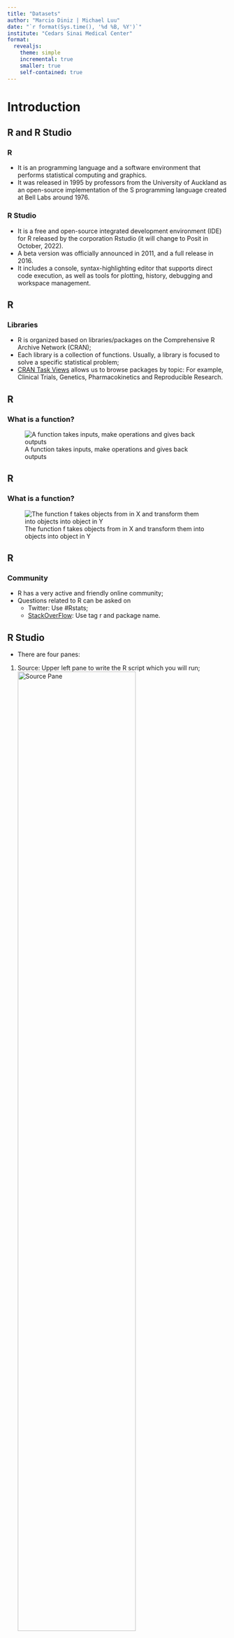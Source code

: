 ```yaml
---
title: "Datasets"
author: "Marcio Diniz | Michael Luu"
date: "`r format(Sys.time(), '%d %B, %Y')`"
institute: "Cedars Sinai Medical Center"
format: 
  revealjs:
    theme: simple
    incremental: true  
    smaller: true
    self-contained: true
---
```


# Introduction

## R and R Studio

### R

-   It is an programming language and a software environment that performs statistical computing and graphics.
-   It was released in 1995 by professors from the University of Auckland as an open-source implementation of the S programming language created at Bell Labs around 1976.

### R Studio

-   It is a free and open-source integrated development environment (IDE) for R released by the corporation Rstudio (it will change to Posit in October, 2022).
-   A beta version was officially announced in 2011, and a full release in 2016.
-   It includes a console, syntax-highlighting editor that supports direct code execution, as well as tools for plotting, history, debugging and workspace management.

## R

### Libraries

-   R is organized based on libraries/packages on the Comprehensive R Archive Network (CRAN);
-   Each library is a collection of functions. Usually, a library is focused to solve a specific statistical problem;
-   [CRAN Task Views](https://cran.r-project.org/web/views/) allows us to browse packages by topic: For example, Clinical Trials, Genetics, Pharmacokinetics and Reproducible Research.

## R

### What is a function?

![A function takes inputs, make operations and gives back outputs](figures/function01.png)

## R

### What is a function?

![The function f takes objects from in X and transform them into objects into object in Y](figures/function02.png)

## R

### Community

-   R has a very active and friendly online community;
-   Questions related to R can be asked on
    -   Twitter: Use #Rstats;
    -   [StackOverFlow](https://stackoverflow.com/): Use tag r and package name.

## R Studio

-   There are four panes:

1.  Source: Upper left pane to write the R script which you will run; ![Source Pane](figures/pane_source){width="75%"}

## R Studio

2.  Console: Lower left pane to show the results of your R script; ![Console Pane](figures/pane_console){width="75%"}

## R Studio

3.  Environment/History/Connections/Tutorial: Upper right pane has two important tabs:

-   Environment: To import datasets and manage all the active objects;
-   History: History of all commands you have run. ![Environment/History/Connections/Tutorial Pane](figures/pane_environment){width="75%"}

## R Studio

4.  Files/Plots/Packages/Help/Viewer: Lower right pane has five important tabs:

-   Files: To show all the files in the Windows directory where R will save the results. You can change the directory, click on ". . .";
-   Plots: When you run code in the Console that creates a plot, the Plots tab will be automatically selected;
-   Packages: This tab allows you to see the list of all the libraries (add-ons to the R code) you have access to, and which are loaded in already;
-   Help: This tab will be automatically selected whenever you run help code in the Console;
-   Viewer: It shows reports generated by R. ![Files/Plots/Packages/Help/Viewer Pane](figures/pane_plot){width="75%"}

## R Studio - Customization

-   You can change the position of the panels: Tools \> Global Options\> Pane Layout.
-   You can change the appearance: Tools \> Global Options \> Appearance

. . .

::: {layout-ncol="2"}
![Appearance](figures/options_appearance.png){width="50%"}

![Pane Layout](figures/options_panels.png){width="50%"}
:::

## R Studio - Projects

-   It makes straightforward to divide your work into multiple projects, each with their own working directory, workspace, history, and source documents.
-   Go to Files \> New Project:

1.  Choose New Directory \> New Project;
2.  Define the Directory name and choose where it will be located;
3.  "Create a git repository" will allow you to control the changes made on your code using [GitHub](https://github.com/) or [Gitlab](https://gitlab.com/). It is great for collaborating and sharing code;

-   Let\`s create our first project!

# Datasets

## Why is important to handle data correctly?

![Do different backups every day you work on your dataset.](figures/phd103003s.png){width="80%"}

## Why is important to handle data correctly?

![Do different backups every day you work on your dataset.](figures/phd122214s.png){width="80%"}

## Why is important to handle data correctly?

-   To avoid to redo work;
-   To reduce the probability to make mistakes;
-   To make the interaction with other researchers more efficient;
-   To make your statistical analysis to be reproducible.

## UppSala Scandal

-   Lönnstedt, O.M. and Eklöv, P., 2016. Environmentally relevant concentrations of microplastic particles influence larval fish ecology. Science, 352(6290), pp.1213-1216.
-   Authors reported experiments showing that fish that ate tiny 'microplastics' grew more slowly and were more likely to be eaten by predators.
-   A group of researchers raised a complaint about the study that not all the data underlying the results were available.
-   The only computer containing the study's raw data was allegedly stolen and no backups existed on another machine or an online repository.
-   Uppsala University investigated those allegations last year and found no evidence of misconduct.
-   The paper was [retracted](http://science.sciencemag.org/content/356/6340/812.1) by the authors.

## Duke Scandal

-   Smoking and carcinoma of the lung. British medical journal. 1950 Sep 30;2(4682):739.
-   Mortality in relation to smoking: ten years' observations of British doctors. British medical journal. 1964 May 30;1(5395):1399.

## Personalized Medicine

-   Aim: Establish whether a patient's genetic make-up can be used to identify therapeutic regimes that would provide better responses.
-   Potti A, Dressman HK, Bild A, Riedel RF, Chan G, Sayer R, Cragun J, Cottrill H, Kelley MJ, Petersen R, Harpole D. Genomic signatures to guide the use of chemotherapeutics. Nature medicine. 2006 Nov 1;12(11):1294-300.
-   Major breakthrough: oncologists could choose the most adequate chemotherapeutic regime based on the cancer patient's insensitivity.

## Keith Baggerly and Kevin Coombes

-   Biostatisticians at MD Anderson Cancer Center;
-   Data that they could not understand;
-   Mislabelled data;
-   Non-reproducible steps of the analysis;
-   Results seems the opposite;
-   Duke researchers did not listen to them and stopped replying them;
-   Medical journals published some communications, but they did not give much attention.

## Clinical Trial

-   Started in 2007 based on Potti's research;
-   Accrued 109 patients;
-   Baggerly KA, Coombes KR. Deriving chemosensitivity from cell lines: Forensic bioinformatics and reproducible research in high-throughput biology. The Annals of Applied Statistics. 2009 Dec 1:1309-34.
-   The trial was suspended by Duke;
-   The final Duke's report was that the data had been subject to modification carried out in a non-random way.

## Reproducible vs Replicable

![Patil P, Peng RD, Leek JT. A visual tool for defining reproducibility and replicability. Nature human behaviour. 2019 Jul;3(7):650-2.](figures/reproducible_replicable.png){widtht="50%"}

# Data Policies

## Nature

-   Authors must deposit their data in an approved data repository as part of the manuscript submission process; manuscripts will not otherwise be sent to review.
-   During the peer-review process, Editors, Editorial Board Members and referees are asked to evaluate whether the data repository(s) selected by the authors is appropriate, and may deem it necessary for authors to archive their data in additional repositories prior to publication.
-   [More details](https://www.nature.com/sdata/policies/data-policies)
-   [Data repositories](https://www.nature.com/sdata/policies/repositories)

## Science

-   Before publication, large data sets (including microarray data, protein or DNA sequences, atomic coordinates or electron microscopy maps for molecular and macromolecular structures, and climate data) must be deposited in an approved database and an accession number or a specific access address must be included in the published paper.
-   After publication, all data and materials necessary to understand, assess, and extend the conclusions of the manuscript must be available to any reader of a Science Journal.
-   [More details](https://www.sciencemag.org/authors/science-journals-editorial-policies)

# What is wrong with this dataset?

## Basic rules to organize data sets

1.  The preferred format are either Excel or .csv;
2.  Do not include Protected health information (any information in the medical record or designated record set that can be used to identify an individual and that was created, used, or disclosed in the course of providing a health care service such as diagnosis or treatment);
3.  Provide a dictionary of variables that describes each variable in more detail and indicates any coding scheme used for categorical variables (e.g., 0 = 'Female'; 1 = 'Male')
4.  Each row should contain all the information for one sample unit (patient, mouse, . . . ). Avoid having multiple rows for the same patient unless the data is collected repeatedly over time;

## Basic rules to organize data sets

5.  Each column (variable) must contain only one piece of information describing the sample unit. If necessary, create new variables;
6.  Use a specific code to indicate missing data (for example, NA);
7.  The first character of a variable name must be an alphabetic character. Subsequent characters can be alphabetic characters, numeric digits, or underscores. Special characters, except for the underscore or dot, are not allowed;
8.  Do not use colors or highlighting to distinguishing patient characteristics. Instead create a column (variable) to indicate the characteristic;

## Basic rules to organize data sets

9.  All notes should be made in a separate column;
10. Outcomes should all be converted to one specific unit and unit measure listed in the variable dictionary rather than in the data;
11. Do not include blank/hidden rows or columns;
12. Do not include calculations and graphics;
13. Variables which are mutually exclusive listed as separate variables should be concatenate into one variable (column);
14. If you have already sent the data to the statistician, but you need to add new information, do not change your previous format. If you have to add new variables, add the news variables in columns after the existing ones.

# What does R expect when importing a dataset?

## Dataset formats

-   R expects a rectangle dataset with n rows and p columns.

. . .

### Wide

-   Each row is a subject;
-   Each column is a different variable with its first row labeled with the variable name.

### Long

-   A subject can have more than one row;
-   Each column still is a variable, but there is one variable indicating the repeated measures.

## Why does the data format matter?

-   R sometimes require data in different formats to plot data and perform tests of hypotheses.

. . .

::: {layout-ncol="2"}
![Long format](figures/long_format.png){width="75%"}

![Wide format](figures/wide_format.png){width="75%"}
:::

## Importing datasets

1.  Go to Environment tab and click on 'Import Dataset';
2.  Choose the dataset file;
3.  Choose the name of the dataset and the missing data code;
4.  The dataset can be open either clicking on its name in the Environment tab or typing its name in the Console.

. . .

![Environment tab](figures/importing_datasets.png)

## Storing your code

-   Any code that we run in the console goes to the History tab.
-   We should always store our code in a R-Script or Quarto report.

. . .

![History tab](figures/importing_datasets.png)

## R-scripts and Quarto documents

::: columns
::: {.column width="40%"}
![](figures/rscript_quarto.png)
:::

::: {.column width="60%"}
### R Scripts

-   An R script is simply a text file containing the same commands that you would enter on the command line of R;
-   It can be organized within sections: Ctrl + Shift + R;
-   It is often used for scientific programming and more complex data analysis.

### R-MarkDown documents

-   It is a self-contained document weaving together narrative text and code to produce elegantly formatted reports;
-   It is used for data analyses as it is **reproducible**.
-   R code chunks are created: Ctrl + Alt + I;

### Quarto documents

-   It is an extension from R-Markdown documents to multiple languages;
-   More details about Quarto [here](https://quarto.org/).
:::
:::

# R-Markdown / Quarto

## R-Markdown / Quarto

-   R-Markdown / Quarto embodies the idea of 'literate programming' from computer scientist **Donald Knuth**, where you should think of programs as 'works of literature'.

-   This idea is an effort that pushes to blend your literature (text) and your program (code) together, where we can read from top to bottom.

-   As an investigator, you are a story teller with your data

    -   With R-Markdown / Quarto, we can incorporate code in your narrative while maintaining reproducibility

-   When to use R-Markdown / Quarto vs R Scripts

    -   Everyone has their own style, and there's no 'right way' or 'wrong way'

    -   In this course we will be promoting the use of R-Markdown / Quarto

    -   R Scripts are typically used when we don't need to incorporate narrative text in our code

        -   e.g. we have a script (program) that performs a specific function like cleaning or processing our data

    -   R-Markdown / Quarto is typically used when we want to form a narrative about our code and results

        -   e.g. We run a statistical test, and now we want to explain what it means and its implications within the same document

## R-Markdown / Quarto

::: {style="fig-align: center; width: 80%; margin: auto"}
![](figures/reproducibility_court.png)
:::

## R-Markdown / Quarto

::: columns
::: {.column width="30%"}
![](images/paste-62B72932.png)
:::

::: {.column width="50%"}
-   We can create a **Quarto Document** by clicking on the plus symbol on the top left corner of Rstudio

-   We can then next select the **Quarto Document**
:::
:::

## R-Markdown / Quarto

::: columns
::: {.column width="50%"}
![](images/paste-B6DABE88.png)
:::

::: {.column width="50%"}
-   A new window will open, where we can define the parameters of the **Quarto Document**

-   Quarto supports outputs such as **HTML**, **PDF**, and **WORD**

-   For the purpose of this class we will focus on **HTML** outputs

-   Feel free to include a title for your document as well as your name as the author

-   Please keep Engine as **Knitr**

-   Please leave **'Use visual markdown editor'** unchecked for now

-   **ALL PARAMETERS CAN BE CHANGED LATER!**
:::
:::

## R-Markdown / Quarto

![](images/paste-F0BC659B.png){fig-align="center"}

-   Great! You now have your very first **Quarto Document**

-   This is currently the 'Source' view of the quarto document

## R-Markdown / Quarto

![](images/paste-AEC2779C.png){fig-align="center"}

-   Rstudio also has a 'Visual' editor that we can switch between that is more akin to Microsoft Word

-   **Everything done in the visual editor gets translated to source (Code), and you can switch between them at any time.**

## R-Markdown / Quarto

![](images/paste-4F5F8953.png){fig-align="center"}

-   This section is considered the 'YAML'

-   Within this section, you can customize certain parameters of the document such as the **title, author,** and **format**

## R-Markdown / Quarto

![](images/paste-D8CA7021.png){fig-align="center"}

-   Inside this section everything will be interpreted as plain text or **Markup** which is another formatting language

## R-Markdown / Quarto

![](images/paste-77CEE01E.png){fig-align="center"}

-   Everything inside the shaded section is called a 'code chunk'

-   Everything inside this section is interpreted as R code

## R-Markdown / Quarto

![](images/paste-56EDC307.png){fig-align="center"}

-   This is the **Render** button. This button will render the current document into an html output

## R-Markdown / Quarto

![](images/paste-9F44C65C.png){fig-align="center"}

## R-Markdown / Quarto

We won't have the opportunity to go into great depth outside of the basics in report generation, however you can learn more about the capabilities of R markdown from this book.

::: {style="fig-align: center; width: 30%; margin: auto"}
![](figures/rmarkdown-definitive-guide.png)
:::

::: aside
-   <https://bookdown.org/yihui/rmarkdown/>
:::

## R-Markdown / Quarto

::: {style="fig-align: center; width: 60%; margin: auto"}
![](figures/rmarkdown-cheatsheet.PNG)
:::

::: aside
-   <https://github.com/rstudio/cheatsheets/raw/main/rmarkdown-2.0.pdf>
:::

## R-Markdown / Quarto

::: {style="fig-align: center; width: 60%; margin: auto"}
![](figures/rmarkdown-gallery.PNG)
:::

::: aside
-   <https://rmarkdown.rstudio.com/gallery.html>
:::
